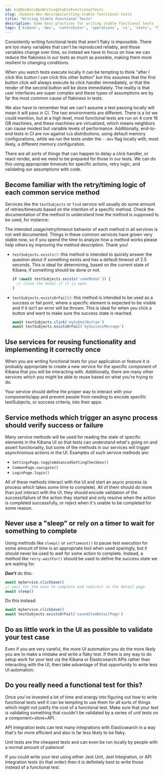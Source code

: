 ```yaml
---
id: kibDevDocsOpsWritingStableFunctionalTests
slug: /kibana-dev-docs/ops/writing-stable-functional-tests
title: "Writing Stable Functional Tests"
description: Some best-practices for writing stable functional tests
tags: ['kibana', 'dev', 'contributor', 'operations', 'ci', 'tests', 'flaky']
---
```


Consistently writing functional tests that aren't flaky is impossible. There are too many variables that can't be reproduced reliably, and those variables change over time, so instead we have to focus on how we can reduce the flakiness in our tests as much as possible, making them more resilient to changing conditions.

When you watch tests execute locally it can be tempting to think "after I click this button I can click this other button" but this assumes that the first button click will always execute its click handler immediately, or that the render of the second button will be done immediately. The reality is that user interfaces are super complex and these types of assumptions are by far the most common cause of flakiness in tests.

We also have to remember that we can't assume a test passing locally will mean it will pass in CI. The two environments are different. There is a lot we could mention, but at a high level, most functional tests are run on 4 core 16 GB machines, and these machines are virtualized, which means neighbors can cause modest but variable levels of performance. Additionally, end-to-end tests in CI are run against `kib` distributions, using default memory configurations, while we run the tests under the `--dev` flag locally with, most likely, a different memory configuration.

There are all sorts of things that can happen to delay a click handler, or react render, and we need to be prepared for those in our tests. We can do this using appropriate timeouts for specific actions, retry logic, and validating our assumptions with code.

## Become familiar with the retry/timing logic of each common service method

Services like the `testSubjects` or `find` service will usually do some amount of retries/timeouts based on the intention of a specific method. Check the documentation of the method to understand how the method is supposed to be used, for instance:

<DocCallOut color="warning">
  The intended usage/retry/timeout behavior of each method in all services is not well documented. Things in these common services have grown very stable now, so if you spend the time to analyze how a method works please help others by improving the method description. Thank you!
</DocCallOut>

 - `testSubjects.exists()`: this method is intended to quickly answer the question about if something exists and has a default timeout of 2.5 seconds. This is ideal for determining, based on the current state of Kibana, if something should be done or not.

    ```ts
    if (await testSubjects.exists('someModal')) {
      // close the modal if it is open
    }
    ```

 - `testSubjects.existsOrFail()`: this method is intended to be used as a success or fail point, where a specific element is expected to be visible and if it isn't an error will be thrown. This is ideal for when you click a button and want to make sure the success state is reached.

    ```ts
    await testSubjects.click('mySubmitButton')
    await testSubjects.existsOrFail('mySuccessMessage')
    ```

## Use services for reusing functionality and implementing it correctly once

When you are writing functional tests for your application or feature it is probably appropriate to create a new service for the specific component of Kibana that you will be interacting with. Additionally, there are many other services which you might be able to reuse based on what you're trying to do.

Your service should define the proper way to interact with your components/app and prevent people from needing to encode specific testSubjects, or success criteria, into their apps.

## Service methods which trigger an async process should verify success or failure

Many service methods will be used for reading the state of specific elements in the Kibana UI so that tests can understand what's going on and assert functionality, but some of the methods in our services will trigger asynchronous actions in the UI. Examples of such service methods are:

 - `SettingsPage.toggleAdvancedSettingCheckbox()`
 - `CommonPage.navigate()`
 - `LoginPage.login()`

All of these methods interact with the UI and start an async process (a process which takes some time to complete). All of them should do more than just interact with the UI, they should encode validation of the success/failure of the action they started and only resolve when the action is
completed successfully, or reject when it's unable to be completed for some reason.

## Never use a "sleep" or rely on a timer to wait for something to complete

Using methods like `sleep()` or `setTimeout()` to pause test execution for some amount of time is an appropriate tool when used sparingly, but it should never be used to wait for some action to complete. Instead, a method like `retry.waitFor()` should be used to define the success state we are waiting for.

***Don't*** do this:
```ts
await myService.clickSave()
// wait for the save to complete and redirect to the detail page
await sleep()
```

Do this instead:
```ts
await myService.clickSave()
await testSubjects.existsOrFail('savedItemDetailPage')
```

## Do as little work in the UI as possible to validate your test case

Even if you are very careful, the more UI automation you do the more likely you are to make a mistake and write a flaky test. If there is any way to do setup work for your test via the Kibana or Elasticsearch APIs rather than interacting with the UI, then take advantage of that opportunity to write less UI automation.

## Do you really need a functional test for this?

Once you've invested a lot of time and energy into figuring out how to write functional tests well it can be tempting to use them for all sorts of things which might not justify the cost of a functional test. Make sure that your test is validating something that couldn't be validated by a series of unit tests on a component+store+API.

API integration tests can test many integrations with Elasticsearch in a way that's far more efficient and also is far less likely to be flaky.

Unit tests are the cheapest tests and can even be run locally by people with a normal amount of patience!

If you could write your test using either Jest Unit, Jest Integration, or API Integration tests (in that order) then it is definitely best to write those instead of a functional test.
